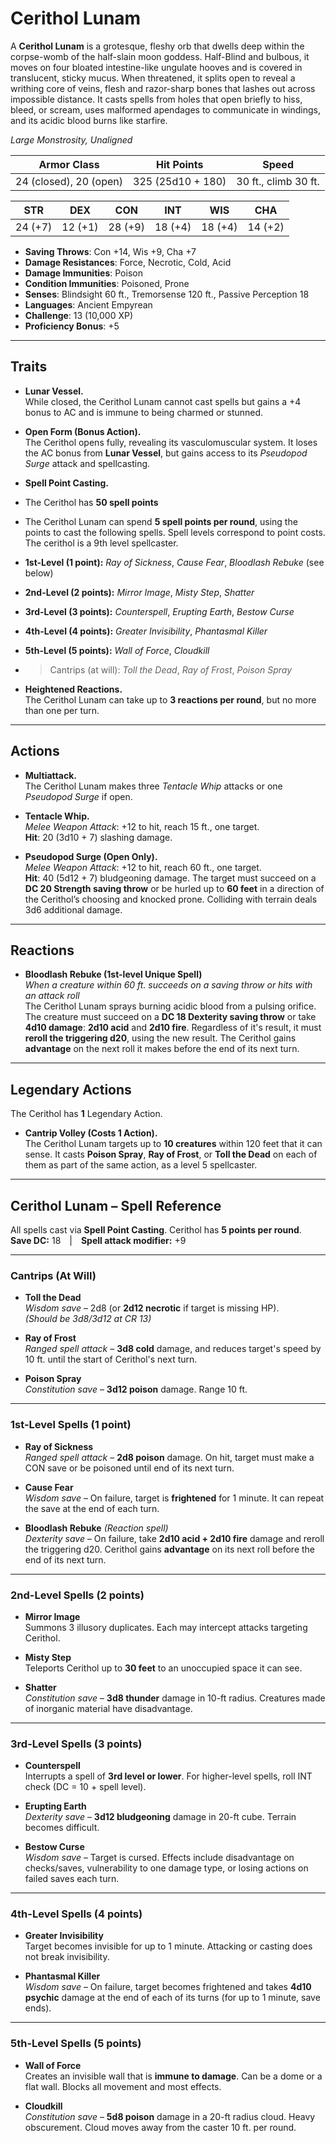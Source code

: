 # Cerithol Lunam

<BlendedImage src='/library/images/Cerithol.webp' alt='Cerithol' />

A **Cerithol Lunam** is a grotesque, fleshy orb that dwells deep within the corpse-womb of the half-slain moon goddess. Half-Blind and bulbous, it moves on four bloated intestine-like ungulate hooves and is covered in translucent, sticky mucus. When threatened, it splits open to reveal a writhing core of veins, flesh and razor-sharp bones that lashes out across impossible distance. It casts spells from holes that open briefly to hiss, bleed, or scream, uses malformed apendages to communicate in windings, and its acidic blood burns like starfire.

_Large Monstrosity, Unaligned_

| **Armor Class**        | **Hit Points**    | **Speed**            |
| ---------------------- | ----------------- | -------------------- |
| 24 (closed), 20 (open) | 325 (25d10 + 180) | 30 ft., climb 30 ft. |

| **STR** | **DEX** | **CON** | **INT** | **WIS** | **CHA** |
| ------- | ------- | ------- | ------- | ------- | ------- |
| 24 (+7) | 12 (+1) | 28 (+9) | 18 (+4) | 18 (+4) | 14 (+2) |

- **Saving Throws**: Con +14, Wis +9, Cha +7
- **Damage Resistances**: Force, Necrotic, Cold, Acid
- **Damage Immunities**: Poison
- **Condition Immunities**: Poisoned, Prone
- **Senses**: Blindsight 60 ft., Tremorsense 120 ft., Passive Perception 18
- **Languages**: Ancient Empyrean
- **Challenge**: 13 (10,000 XP)
- **Proficiency Bonus**: +5

---

## Traits

- **Lunar Vessel.**  
  While closed, the Cerithol Lunam cannot cast spells but gains a +4 bonus to AC and is immune to being charmed or stunned.

- **Open Form (Bonus Action).**  
  The Cerithol opens fully, revealing its vasculomuscular system. It loses the AC bonus from **Lunar Vessel**, but gains access to its _Pseudopod Surge_ attack and spellcasting.

- **Spell Point Casting.**

- The Cerithol has **50 spell points**

- The Cerithol Lunam can spend **5 spell points per round**, using the points to cast the following spells. Spell levels correspond to point costs. The cerithol is a 9th level spellcaster.

- **1st-Level (1 point):** _Ray of Sickness_, _Cause Fear_, _Bloodlash Rebuke_ (see below)
- **2nd-Level (2 points):** _Mirror Image_, _Misty Step_, _Shatter_
- **3rd-Level (3 points):** _Counterspell_, _Erupting Earth_, _Bestow Curse_
- **4th-Level (4 points):** _Greater Invisibility_, _Phantasmal Killer_
- **5th-Level (5 points):** _Wall of Force_, _Cloudkill_

- > Cantrips (at will): _Toll the Dead_, _Ray of Frost_, _Poison Spray_

- **Heightened Reactions.**  
  The Cerithol Lunam can take up to **3 reactions per round**, but no more than one per turn.

---

## Actions

- **Multiattack.**  
  The Cerithol Lunam makes three _Tentacle Whip_ attacks or one _Pseudopod Surge_ if open.

- **Tentacle Whip.**  
  _Melee Weapon Attack_: +12 to hit, reach 15 ft., one target.  
  **Hit**: 20 (3d10 + 7) slashing damage.

- **Pseudopod Surge (Open Only).**  
  _Melee Weapon Attack_: +12 to hit, reach 60 ft., one target.  
  **Hit**: 40 (5d12 + 7) bludgeoning damage. The target must succeed on a **DC 20 Strength saving throw** or be hurled up to **60 feet** in a direction of the Cerithol’s choosing and knocked prone. Colliding with terrain deals 3d6 additional damage.

---

## Reactions

- **Bloodlash Rebuke (1st-level Unique Spell)**  
  _When a creature within 60 ft. succeeds on a saving throw or hits with an attack roll_  
  The Cerithol Lunam sprays burning acidic blood from a pulsing orifice.  
  The creature must succeed on a **DC 18 Dexterity saving throw** or take **4d10 damage**: **2d10 acid** and **2d10 fire**. Regardless of it's result, it must **reroll the triggering d20**, using the new result. The Cerithol gains **advantage** on the next roll it makes before the end of its next turn.

---

## Legendary Actions

The Cerithol has **1** Legendary Action.

- **Cantrip Volley (Costs 1 Action).**  
  The Cerithol Lunam targets up to **10 creatures** within 120 feet that it can sense. It casts **Poison Spray**, **Ray of Frost**, or **Toll the Dead** on each of them as part of the same action, as a level 5 spellcaster.

---

## Cerithol Lunam – Spell Reference

All spells cast via **Spell Point Casting**. Cerithol has **5 points per round**.  
**Save DC:** 18 | **Spell attack modifier:** +9

---

### Cantrips (At Will)

- **Toll the Dead**  
  _Wisdom save_ – 2d8 (or **2d12 necrotic** if target is missing HP).  
  _(Should be 3d8/3d12 at CR 13)_

- **Ray of Frost**  
  _Ranged spell attack_ – **3d8 cold** damage, and reduces target's speed by 10 ft. until the start of Cerithol's next turn.

- **Poison Spray**  
  _Constitution save_ – **3d12 poison** damage. Range 10 ft.

---

### 1st-Level Spells (1 point)

- **Ray of Sickness**  
  _Ranged spell attack_ – **2d8 poison** damage. On hit, target must make a CON save or be poisoned until end of its next turn.

- **Cause Fear**  
  _Wisdom save_ – On failure, target is **frightened** for 1 minute. It can repeat the save at the end of each turn.

- **Bloodlash Rebuke** _(Reaction spell)_  
  _Dexterity save_ – On failure, take **2d10 acid + 2d10 fire** damage and reroll the triggering d20. Cerithol gains **advantage** on its next roll before the end of its next turn.

---

### 2nd-Level Spells (2 points)

- **Mirror Image**  
  Summons 3 illusory duplicates. Each may intercept attacks targeting Cerithol.

- **Misty Step**  
  Teleports Cerithol up to **30 feet** to an unoccupied space it can see.

- **Shatter**  
  _Constitution save_ – **3d8 thunder** damage in 10-ft radius. Creatures made of inorganic material have disadvantage.

---

### 3rd-Level Spells (3 points)

- **Counterspell**  
  Interrupts a spell of **3rd level or lower**. For higher-level spells, roll INT check (DC = 10 + spell level).

- **Erupting Earth**  
  _Dexterity save_ – **3d12 bludgeoning** damage in 20-ft cube. Terrain becomes difficult.

- **Bestow Curse**  
  _Wisdom save_ – Target is cursed. Effects include disadvantage on checks/saves, vulnerability to one damage type, or losing actions on failed saves each turn.

---

### 4th-Level Spells (4 points)

- **Greater Invisibility**  
  Target becomes invisible for up to 1 minute. Attacking or casting does not break invisibility.

- **Phantasmal Killer**  
  _Wisdom save_ – On failure, target becomes frightened and takes **4d10 psychic** damage at the end of each of its turns (for up to 1 minute, save ends).

---

### 5th-Level Spells (5 points)

- **Wall of Force**  
  Creates an invisible wall that is **immune to damage**. Can be a dome or a flat wall. Blocks all movement and most effects.

- **Cloudkill**  
  _Constitution save_ – **5d8 poison** damage in a 20-ft radius cloud. Heavy obscurement. Cloud moves away from the caster 10 ft. per round.
